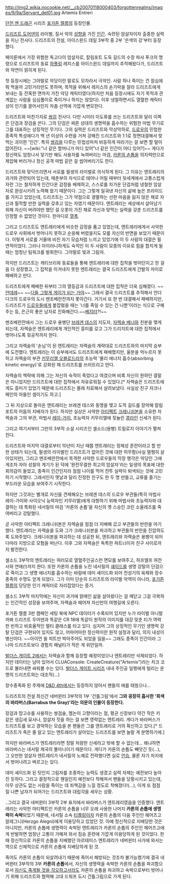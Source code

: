 http://img2.wikia.nocookie.net/__cb20070118000403/forgottenrealms/images/9/9a/Servant_det01.jpg
Artemis Entreri

[[던전 앤 드래곤]] 시리즈 [[포가튼 렐름]]의 등장인물.

[[드리즈트 도어덴]]의 라이벌, 질서 악의 [[성향]]을 가진 [[인간]]. 숙련된 암살자이자 출중한 실력을 지닌 전사다. 드리즈트의 전설, 아이스윈드 데일 3부작 중 2부 '은색의 강'부터 등장했다. 

페이룬에서 가장 위험한 독고다이 암살자로, 칼림포트 도둑 길드의 수장 파샤 푸크의 명령으로 드리즈트의 동료 [[하플링]] 레지스를 아이스윈드 데일까지 추적해왔다가, 드리즈트와 악연이 얽히게 된다.

첫 등장시에는 그야말로 악당이란 말로도 모자라서 극악인. 사람 하나 죽이는 건 점심에 뭐 먹을까 고민거리만도 못하며, 목적을 위해서 레지스의 손가락을 잘라 드리즈트에게 보내는 등 잔혹한 면까지 가진 악당 캐릭터였다(하지만 처음 등장시에도 자기 목적과 관계없는 사람을 심심풀이로 죽이거나 하지는 않았다). 이후 냉철하면서도 열혈한 캐릭터성이 인기를 끌어서인지 차츰 선역에 가깝게 변모한다. 

드리즈트와 마찬가지로 [[쌍검]] 전사다. 다만 시미터 이도류를 쓰는 드리즈트와 달리 이쪽은 단검과 장검을 쓴다. 그의 단검은 찌른 상대의 생명력을 흡수하는 위험한 마법 무기로 그를 대표하는 상징적인 무기다. 그의 실력은 드리즈트와 막상막하로, [[드로우]]의 민첩한 종족적 특성에다가 백 년 이상의 수련을 거쳐 강해진 드리즈트와 1:1로 정면대결해서 맞먹는 괴이한 '인간'. 특히 [[쌍검]]을 다루는 민첩성마저 비등하게 따라가는 걸 보면 할 말이 없어진다. ~~[wiki:"너 같은 할머니가 어디 있어"너 같은 인간이 어디 있어?]~~ 게다가 정신력도 엄청나서 닿기만 해도 사용자를 녹여버리는 마검, [[카론의 손톱]]을 의지력만으로 제압해 버리거나 정신 공격 마법 같은 걸 씹어버리기도 한다.

드리즈트와 맞닥뜨리면서 서로를 필생의 라이벌로 의식하게 된다. 그 이유는 엔트레리의 과거와 관련되어 있는데, 매춘부의 자식으로 태어나 어릴 때부터 뒷세계에서 고통스럽게 자란 그는 철저하게 인간다운 감정을 배제하고, 스스로를 차가운 단검처럼 냉철한 암살자로 완성시키려 노력해 왔기 때문이다. 그는 그렇게 일궈낸 자신의 삶에 높은 프라이드를 가지고 있었는데, 드리즈트는 그가 약점으로 경멸하는 선한 마음을 잃지 않은 채로 자신과 필적할 만한 실력을 갖추고 있는 자였기 때문이다. 엔트레리는 세상에서 살아남기 위해 자신이 버려야만 했던 걸 오롯이 가진 채로 자신과 맞먹는 실력을 갖춘 드리즈트를 인정할 수 없었던 것이다. 한마디로 [[열폭]].

그리고 드리즈트도 엔트레리에게 비슷한 감정을 품고 있었는데, 엔트레리에게서 사악한 드로우 사회에서 벗어나지 못하고 순응해 버렸을지도 모를 자신의 반면을 보았기 때문이다. 이렇게 서로를 거울에 비친 자기 모습처럼 느끼고 있었기에 이 두 사람의 대결은 필연적이었다. 그러나 아이러니하게도 숙적인 이 두 사람이 모종의 이유로 힘을 합치게 될 때는 엄청난 팀워크를 발휘한다. 그야말로 빛과 그림자.
 
하지만 드리즈트는 캐티브리와 동료들을 통해 엔트레리에 대한 집착을 벗어던지고 한 걸음 더 성장했고, 그 집착을 이겨내지 못한 엔트레리는 결국 드리즈트에게 간발의 차이로 패배하고 만다. 

드리즈트에게 패배한 뒤부터 그의 열등감과 드리즈트에 대한 집착은 더욱 심해졌다. ~~[[얀데레]]~~ ~~[[다들 그렇게 게이가 되는 거야]]~~ 그래서 결국 드리즈트를 추적해서 언더다크의 드로우의 도시 멘조베란잔까지 쫓아간다. 거기서 또 한 번 대결해서 패배하지만, 드리즈트가 [[드로우]]들에게 붙잡혔을 때는 '너를 죽일 수 있는 건 나뿐'이라는 식으로 구해주는 등, 은근히 좋은 남자로 진화해간다.~~[[베지터]]?!~~

멘조베란잔에서 그는 드로우 용병단 [[브레겐 데스]]의 지도자, [[자렉슬 베너]]와 친분을 맺게 되는데, 자렉슬은 엔트레리에게 개인적인 흥미를 갖고 그가 드리지트에 대한 집착에서 벗어나도록 뒷공작까지 한다. 

그리고 자렉슬의 '손님'이 된 엔트레리는 자렉슬의 계략대로 드리즈트와의 마지막 승부에 도전했다. 엔트레리는 이 승부에서도 드리즈트에게 패배했지만, 울분을 억누르지 못하고 자렉슬의 부관 [[키무리엘 오블로드라]]의 초능력 '물리 에너지 흡수(absorbing kinetic energy)'로 강화된 채 드리즈트를 쓰러뜨리고 만다. 

자렉슬의 책략에 의해 그는 자신의 숙적이 죽었다고 여겼으며 비록 자신이 원하던 결말은 아니었지만 드리즈트에 대한 집착에서 자유로워질 수 있었다.[* 자렉슬은 드리즈트에게도 흥미가 있었기 때문에 드리즈트는 몰래 치료해서 살려보냈다. 사실상 친구 자크나페인의 아들인 셈이기도 하고.]

그 뒤 지상으로 돌아온 엔트레리는 브레겐 데스와 동맹을 맺고 도적 길드를 장악해 칼림포트의 어둠의 지배자가 된다. 하지만 실상은 사악한 [[아티팩트]] [[크레니쉬본]]을 소유한 자렉슬과 그의 부관, 마법사 [[레이-가이]], 초능력자 키무리엘에 짖눌린 [[콩라인]] 신세가 된다.

그리고 여기서부터 그만의 3부작 소설 시리즈인 셀소드(용병) 트릴로지 이야기가 펼쳐진다. 

드리즈트와 마지막 대결로부터 10년이 지난 때쯤 엔트레리는 정체성 혼란이라고 할 만한 상태가 되는데, 필생의 라이벌인 드리즈트가 없어진 것에 대한 허무함(사실 멀쩡히 살아있지만), 그리고 멘조베란잔에서 목격한 사악한 드로우들의 막장 행각은 악당인 그에게조차 자아 성찰의 계기가 된 덕에 '완전무결한 최고의 암살자'라는 일생의 목표에 대한 회의감이 들었고, 종족이 인간인지라 점점 나이를 먹어 전투 실력이 퇴색되는 것에 고민하기 시작했다. 그래서인지 옛날과 달리 진정한 친구도 한 두 명 만들고, 교류를 즐기는 부드러운 모습을 보여주기 시작한다. 

하지만 그것과는 별개로 자신을 견제해오는 브레겐 데스의 드로우 부관들(특히 마법사 레이-가이와 사이오닉 능력자인 키무리엘)에게 대항하기 위해 마법사와 초능력자와 대결하는 데 특화된 네서릴의 마검 '카론의 손톱'을 자신의 옛 스승인 코린 소울레즈를 죽여버리고 강탈했다. 

곧 사악한 아티펙트 크레니쉬본은 자렉슬을 점점 더 지배해 갔고 부관들의 반란을 야기했다. 엔트레리는 자렉슬을 도와 그가 크레니쉬본을 파괴하고 부관들의 반란을 진압하도록 도와주었다. 크레니쉬본을 파괴하는 데 성공한 뒤, 엔트레리와 자렉슬은 용병이 되어 다마라 지방으로 모험을 떠난다. 이후 그와 자렉슬은 독특한 파트너이자 친구 사이로까지 발전한다. 

셀소드 3부작의 엔트레리는 여러모로 열혈주인공스런 면모를 보여주고, 하프엘프 여전사와 연애(!)까지 한다. 또한 카론의 손톱을 노린 네서릴의 [[섀이드]]를 생명 강탈의 단검으로 죽이고 그 생명 에너지를 흡수하는 바람에 데미 섀이드화 되어 전성기의 육체와 장수 종족의 수명도 얻게 되었다. 그가 이미 단순히 드리즈트의 라이벌 악역이 아니라, [[포가튼 렐름]]의 당당한 인기 캐릭터로 자리잡았다는 증거. 

셀소드 3부작 마지막에는 자신이 과거에 얽매인 삶을 살아왔다는 걸 깨닫고 그걸 극복하는 인간적인 성장을 보여주며, 자렉슬과 헤어져 자신만의 여행길에 오른다.  

포가튼 렐름 3판 캠페인 세팅 북에 NPC 데이터가 수록되어 있지만 누가 라이벌 아니랄까봐 드리즈트 두어덴과 똑같은 CR 18에 똑같이 원작의 이미지를 대강 맞춘 티가 역력한 빈하고 비효율적인 멀티 클래스를 타고 있다. 심지어 그의 상징적인 무기인 생명력 강탈 단검은 구현되어 있지도 않고, 어마어마한 정신력이란 원작 설정과 달리, 의지 내성이 병신이다. ~~아이언 윌 피트만 박아주어도 되었을 일을~~ 그래도 종족이 인간이라 그나마 드리즈트보다 경험치 패널티가 적은 게 위안일까.   

[[발더스 게이트 2]]에서는 자렉슬과 함께 등장할 예정이었으나 엔트레리만 삭제되었다. 하지만 데이터는 남아 있어서  CLUAConsole: CreateCreature("Artemis")라는 치크 코드로 불러내면 싸워볼 수는 있다. [[발더스 게이트 시리즈]] 내내 주인공 일행에게 털리는 운명의 드리즈트와는 대조적(...)

장수종족화 된 주제에 [[D&D 4th]]에서는 등장하지 않아서 팬들의 애를 태웠으나... 

드리즈트의 전설 최신간 네버윈터 3부작의 1부 '건틀그림'에서 '''그와 굉장히 흡사한 '회색의 바라버스(Barrabus the Gray)'라는 의문의 인물이 등장한다.''' 

장검과 망고슈를 사용하는 쌍검술, 멤논이 고향이라는 점, 평균 신장보다 약간 작은 키 같은 생김새 묘사나, 암살자 짓을 하는 걸 보면 영락없는 엔트레리. 게다가 바라버스가 드리즈트를 보고 경악하는 모습을 본 팬들은 그를 엔트레리로 거의 확신하고 있다.[* 드리즈트가 죽은 줄 알고 있는 엔트레리가 살아있는 드리즈트를 보면 놀랄 게 분명하기에.]
  
하지만 바라버스가 엔트레리라면 정말 처량한 신세라고 밖에 할 수 없는데...
왜냐하면 바라버스는 네서릴 제국의 똘마니이기 때문이다. 게다가 카론의 손톱도 빼앗긴 듯(...), 그 오만한 암살자 엔트레리가 네서릴의 노예로 전락했다면 실로 [[안습]], 물론 자기 처지에서 벗어나려고 벼르고는 있다. 

데미 셰이드화 된 탓인지 그림자를 조종하는 능력도 생겼고 실력 자체는 예전보다 높아진 듯하다. 그리고 결정적으로 웬일인지 예전보다 착해져서 팬들을 당황시키고 있는데, 아무 상관도 없는 사람을 죽이는 데 죄책감을 느낄 정도로 착해졌다!(...), 이게 또 점점 질 나쁜 남자가 되어가는 드리즈트와 대립각을 세우는 상황. 

..그리고 결국 네버윈터 3부작 2부 표지에서 바라버스가 엔트레리였음을 인증했다. 엔트레리는 사악한 아티팩트인 카론의 손톱을 너무 오래 사용한 나머지 '''카론의 손톱에 생명력이 속박'''되었기 때문에, 네서릴 소속 [[티플링]]이자 카론의 손톱의 다음 주인인 헤어즈고 알레그니(Herzgo Alegni)에게 이용당하고 있었던 것. 아예 정신적으로 지배당한 것은 아니지만, 카론의 손톱에 생명력이 속박된 엔트레리가 카론의 손톱의 주인인 헤어즈고에게 반발하면 엄청난 고통이 가해져 와서 짐승 훈련에 가깝게 이용당하게 된 것이었다. 한때 정신적으로 카론의 손톱을 지배했던 아르테미스 엔트레리가 네버윈터 사가에 와서는 역으로 신체적으로 카론의 손톱에 지배당하게 된 것.

죽어도 카론의 손톱이 되살려내기 때문에 죽어서 해방되는 것조차 불가능했기에 결국 네버윈터 3부작의 3부 '''카론의 손톱'''에서, 자신의 생명력을 속박한 카론의 손톱을 파괴함으로서 [[나를 죽여줘|자신도 죽게될 것을 각오하고서라도]] 카론의 손톱을 파괴하고 속박으로부터 벗어나기 위해 드리즈트와 협력해 고대 드워프 도시 건틀그림으로 가게 된다.
